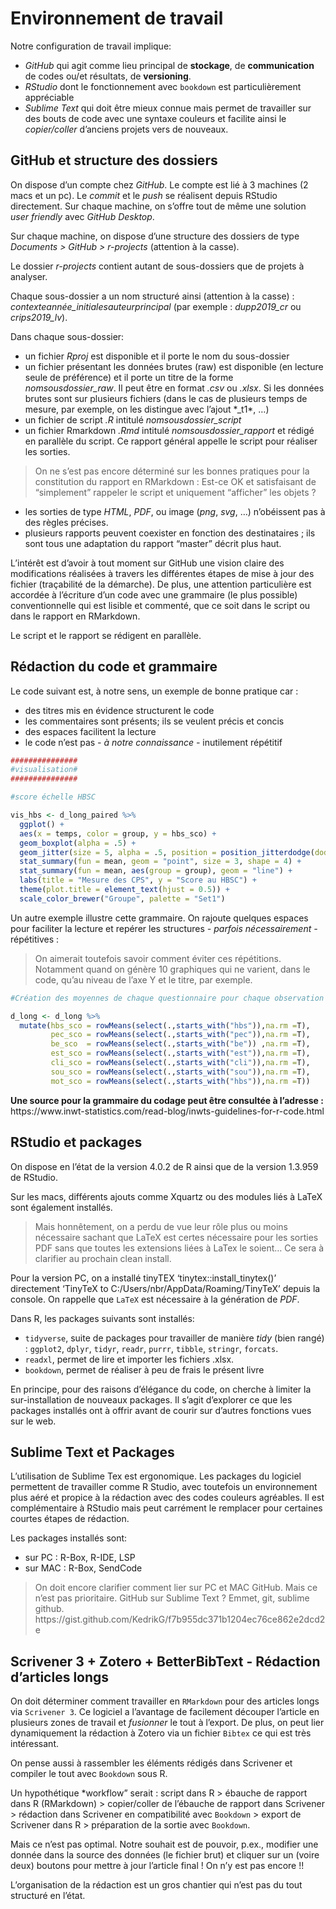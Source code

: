 # Environnement de travail

Notre configuration de travail implique:

+ *GitHub* qui agit comme lieu principal de **stockage**, de **communication** de codes ou/et résultats, de **versioning**. 
+ *RStudio* dont le fonctionnement avec `bookdown` est particulièrement appréciable
+ *Sublime Text* qui doit être mieux connue mais permet de travailler sur des bouts de code avec une syntaxe couleurs et facilite ainsi le *copier/coller* d'anciens projets vers de nouveaux.

## GitHub et structure des dossiers

<!-- explication, avantages, inconvénients 

reprendre le démarrage de projets depuis le site de Silvia -->

On dispose d'un compte chez *GitHub*. Le compte est lié à 3 machines (2 macs et un pc). Le *commit* et le *push* se réalisent depuis RStudio directement. Sur chaque machine, on s'offre tout de même une solution *user friendly* avec *GitHub Desktop*.

Sur chaque machine, on dispose d'une structure des dossiers de type *Documents > GitHub > r-projects* (attention à la casse).

Le dossier *r-projects* contient autant de sous-dossiers que de projets à analyser. 

Chaque sous-dossier a un nom structuré ainsi (attention à la casse) : *contexteannée_initialesauteurprincipal* (par exemple : *dupp2019_cr* ou *crips2019_lv*).

Dans chaque sous-dossier:

+ un fichier *Rproj* est disponible et il porte le nom du sous-dossier
+ un fichier présentant les données brutes (raw) est disponible (en lecture seule de préférence) et il porte un titre de la forme *nomsousdossier_raw*. Il peut être en format *.csv* ou *.xlsx*. Si les données brutes sont sur plusieurs fichiers (dans le cas de plusieurs temps de mesure, par exemple, on les distingue avec l'ajout *_t1*, ...)
+ un fichier de script *.R* intitulé *nomsousdossier_script*
+ un fichier Rmarkdown *.Rmd* intitulé *nomsousdossier_rapport* et rédigé en parallèle du script. Ce rapport général appelle le script pour réaliser les sorties.

> On ne s'est pas encore déterminé sur les bonnes pratiques pour la constitution du rapport en RMarkdown : Est-ce OK et satisfaisant de "simplement" rappeler le script et uniquement "afficher" les objets ?

+ les sorties de type *HTML*, *PDF*, ou image (*png*, *svg*, ...) n'obéissent pas à des règles précises.
+ plusieurs rapports peuvent coexister en fonction des destinataires ; ils sont tous une adaptation du rapport "master" décrit plus haut.

L'intérêt est d'avoir à tout moment sur GitHub une vision claire des modifications réalisées à travers les différentes étapes de mise à jour des fichier (traçabilité de la démarche). De plus, une attention particulière est accordée à l'écriture d'un code avec une grammaire (le plus possible) conventionnelle qui est lisible et commenté, que ce soit dans le script ou dans le rapport en RMarkdown.

Le script et le rapport se rédigent en parallèle.

## Rédaction du code et grammaire

Le code suivant est, à notre sens, un exemple de bonne pratique car :

+ des titres mis en évidence structurent le code
+ les commentaires sont présents; ils se veulent précis et concis
+ des espaces facilitent la lecture
+ le code n'est pas *- à notre connaissance -* inutilement répétitif

```r
###############
#visualisation#
###############

#score échelle HBSC

vis_hbs <- d_long_paired %>% 
  ggplot() +
  aes(x = temps, color = group, y = hbs_sco) +
  geom_boxplot(alpha = .5) +
  geom_jitter(size = 5, alpha = .5, position = position_jitterdodge(dodge.width=.7, jitter.width = .2)) +
  stat_summary(fun = mean, geom = "point", size = 3, shape = 4) +
  stat_summary(fun = mean, aes(group = group), geom = "line") +
  labs(title = "Mesure des CPS", y = "Score au HBSC") +
  theme(plot.title = element_text(hjust = 0.5)) +
  scale_color_brewer("Groupe", palette = "Set1")
```

Un autre exemple illustre cette grammaire. On rajoute quelques espaces pour faciliter la lecture et repérer les structures *- parfois nécessairement -* répétitives :

> On aimerait toutefois savoir comment éviter ces répétitions. Notamment quand on génère 10 graphiques qui ne varient, dans le code, qu'au niveau de l'axe Y et le titre, par exemple.

```r
#Création des moyennes de chaque questionnaire pour chaque observation

d_long <- d_long %>% 
  mutate(hbs_sco = rowMeans(select(.,starts_with("hbs")),na.rm =T),
         pec_sco = rowMeans(select(.,starts_with("pec")),na.rm =T),
         be_sco  = rowMeans(select(.,starts_with("be")) ,na.rm =T),
         est_sco = rowMeans(select(.,starts_with("est")),na.rm =T),
         cli_sco = rowMeans(select(.,starts_with("cli")),na.rm =T),
         sou_sco = rowMeans(select(.,starts_with("sou")),na.rm =T),
         mot_sco = rowMeans(select(.,starts_with("hbs")),na.rm =T))
```

**Une source pour la grammaire du codage peut être consultée à l'adresse :** https://www.inwt-statistics.com/read-blog/inwts-guidelines-for-r-code.html 

## RStudio et packages

On dispose en l'état de la version 4.0.2 de R ainsi que de la version 1.3.959 de RStudio.

Sur les macs, différents ajouts comme Xquartz ou des modules liés à LaTeX sont également installés.

> Mais honnêtement, on a perdu de vue leur rôle plus ou moins nécessaire sachant que LaTeX est certes nécessaire pour les sorties PDF sans que toutes les extensions liées à LaTex le soient... Ce sera à clarifier au prochain clean install.

Pour la version PC, on a installé tinyTEX 'tinytex::install_tinytex()' directement 'TinyTeX to C:/Users/nbr/AppData/Roaming/TinyTeX' depuis la console. On rappelle que `LaTeX` est nécessaire à la génération de *PDF*.

Dans R, les packages suivants sont installés:

+ `tidyverse`, suite de packages pour travailler de manière *tidy* (bien rangé) : `ggplot2`, `dplyr`, `tidyr`, `readr`, `purrr`, `tibble`, `stringr`, `forcats`.
+ `readxl`, permet de lire et importer les fichiers .xlsx.
+ `bookdown`, permet de réaliser à peu de frais le présent livre

En principe, pour des raisons d'élégance du code, on cherche à limiter la sur-installation de nouveaux packages. Il s'agit d'explorer ce que les packages installés ont à offrir avant de courir sur d'autres fonctions vues sur le web.

## Sublime Text et Packages

L'utilisation de Sublime Tex est ergonomique. Les packages du logiciel permettent de travailler comme R Studio, avec toutefois un environnement plus aéré et propice à la rédaction avec des codes couleurs agréables. Il est complémentaire à RStudio mais peut carrément le remplacer pour certaines courtes étapes de rédaction.

Les packages installés sont:

+ sur PC : R-Box, R-IDE, LSP
+ sur MAC : R-Box, SendCode

> On doit encore clarifier comment lier sur PC et MAC GitHub. Mais ce n'est pas prioritaire. GitHub sur Sublime Text ? Emmet, git, sublime github. https://gist.github.com/KedrikG/f7b955dc371b1204ec76ce862e2dcd2e

## Scrivener 3 + Zotero + BetterBibText - Rédaction d'articles longs

On doit déterminer comment travailler en `RMarkdown` pour des articles longs via `Scrivener 3`. Ce logiciel a l'avantage de facilement découper l'article en plusieurs zones de travail et *fusionner* le tout à l'export. De plus, on peut lier dynamiquement la rédaction à Zotero via un fichier `Bibtex` ce qui est très intéressant.

On pense aussi à rassembler les éléments rédigés dans Scrivener et compiler le tout avec `Bookdown` sous R.

Un hypothétique *workflow" serait : script dans R > ébauche de rapport dans R (RMarkdown) > copier/coller de l'ébauche de rapport dans Scrivener > rédaction dans Scrivener en compatibilité avec `Bookdown` > export de Scrivener dans R > préparation de la sortie avec `Bookdown`.

Mais ce n'est pas optimal. Notre souhait est de pouvoir, p.ex., modifier une donnée dans la source des données (le fichier brut) et cliquer sur un (voire deux) boutons pour mettre à jour l'article final ! On n'y est pas encore !!

L'organisation de la rédaction est un gros chantier qui n'est pas du tout structuré en l'état.
